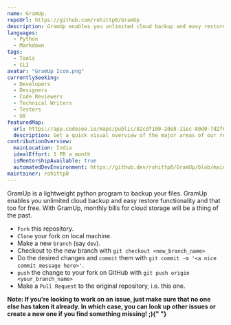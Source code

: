 ```yaml
---
name: GramUp.
repoUrl: https://github.com/rohittp0/GramUp
description: GramUp enables you unlimited cloud backup and easy restore functionality and that too for free
languages:
  - Python
  - Markdown
tags:
  - Tools
  - CLI
avatar: "GramUp Icon.png"
currentlySeeking:
  - Developers
  - Designers
  - Code Reviewers
  - Technical Writers
  - Testers
  - UX
featuredMap:
  url: https://app.codesee.io/maps/public/82cdf100-2de8-11ec-80d0-7d2f654f857e
  description: Get a quick visual overview of the major areas of our repo!
contributionOverview:
  mainLocation: India
  idealEffort: 1 PR a month
  isMentorshipAvailable: true
  automatedDevEnvironment: https://github.dev/rohittp0/GramUp/blob/main
maintainer: rohittp0  
---
```


<!-- Divide your content into sections using our handy shortcodes. Each section is optional -->

<Overview>

GramUp is a lightweight python program to backup your files. GramUp enables you unlimited cloud backup and easy restore functionality and that too for free. With GramUp, monthly bills for cloud storage will be a thing of the past.

</Overview>

<Contributing>

- `Fork` this repository.
- `Clone` your fork on local machine.
- Make a new `branch` (say `dev`).
- Checkout to the new branch with `git checkout <new_branch_name>`
- Do the desired changes and `commit` them with `git commit -m '<a nice commit message here>'`.
- `push` the change to your fork on GitHub with `git push origin <your_branch_name>`
- Make a `Pull Request` to the original repository, i.e. this one.

<b>
  Note: If you're looking to work on an issue, just make sure that no one else
  has taken it already. In which case, you can look up other issues or create a
  new one if you find something missing! ;){" "}
</b>
  
</Contributing>
